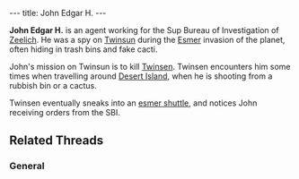 ---
title: John Edgar H.
---

{{twinsunica import}}{{Infobox Enemy
 |image=John Edgar H..jpg
 |race=Sup
 |gender=Male
 |size=average
 |lba1=
 |lba2=yes
 |alignment=emperor
 |occupation=SBI Agent
 |requires=yellow
 |melee=
 |ranged=yes
 |magic=
 |explosive=
 |range=
 |speed=
 |damage=
 |rate=
 |reaction=
 |recovery=
}}

'''John Edgar H.''' is an agent working for the Sup Bureau of Investigation of [[Zeelich]]. He was a spy on [[Twinsun]] during the [[Esmer]] invasion of the planet, often hiding in trash bins and fake cacti.

John's mission on Twinsun is to kill [[Twinsen]]. Twinsen encounters him some times when travelling around [[Desert Island]], when he is shooting from a rubbish bin or a cactus.

Twinsen eventually sneaks into an [[esmer shuttle]], and notices John receiving orders from the SBI.

==Related Threads==
===General===
{{thread|id=7614|title=John Edgar H. ?}}

<!-- remove these category links when they're all automated by categorizers...
[[Category:Gun wielders]] -->